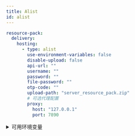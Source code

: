 ```yaml
---
title: Alist
id: alist
---
```


```yaml
resource-pack:
  delivery:
    hosting:
      - type: alist
        use-environment-variables: false
        disable-upload: false
        api-url: ""
        username: ""
        password: ""
        file-password: ""
        otp-code: ""
        upload-path: "server_resource_pack.zip"
        # 可选代理配置
        proxy:
          host: "127.0.0.1"
          port: 7890
```

<details>
  <summary>可用环境变量</summary>
  - CE_ALIST_USERNAME
  - CE_ALIST_PASSWORD
  - CE_ALIST_FILE_PASSWORD
</details>